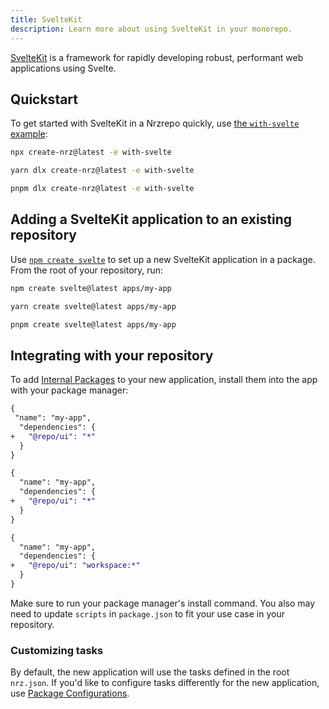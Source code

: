 ```yaml
---
title: SvelteKit
description: Learn more about using SvelteKit in your monorepo.
---
```



[SvelteKit](https://kit.svelte.dev/) is a framework for rapidly developing robust, performant web applications using Svelte.

## Quickstart

To get started with SvelteKit in a Nrzrepo quickly, use [the `with-svelte` example](https://github.com/khulnasoft/nrzrepo/tree/main/examples/with-svelte):

<PackageManagerTabs>
<Tab>

```bash title="Terminal"
npx create-nrz@latest -e with-svelte
```

</Tab>

<Tab>

```bash title="Terminal"
yarn dlx create-nrz@latest -e with-svelte
```

</Tab>

<Tab>

```bash title="Terminal"
pnpm dlx create-nrz@latest -e with-svelte
```

</Tab>
</PackageManagerTabs>

## Adding a SvelteKit application to an existing repository

Use [`npm create svelte`](https://kit.svelte.dev/docs/creating-a-project) to set up a new SvelteKit application in a package. From the root of your repository, run:

<PackageManagerTabs>
<Tab>

```bash title="Terminal"
npm create svelte@latest apps/my-app
```

</Tab>

<Tab>

```bash title="Terminal"
yarn create svelte@latest apps/my-app
```

</Tab>

<Tab>

```bash title="Terminal"
pnpm create svelte@latest apps/my-app
```

</Tab>
</PackageManagerTabs>

## Integrating with your repository

To add [Internal Packages](/repo/docs/core-concepts/internal-packages) to your new application, install them into the app with your package manager:

<PackageManagerTabs>
<Tab>

```diff title="./apps/my-app/package.json"
{
 "name": "my-app",
  "dependencies": {
+   "@repo/ui": "*"
  }
}
```

</Tab>

<Tab>

```diff title="./apps/my-app/package.json"
{
  "name": "my-app",
  "dependencies": {
+   "@repo/ui": "*"
  }
}
```

</Tab>

<Tab>

```diff title="./apps/my-app/package.json"
{
  "name": "my-app",
  "dependencies": {
+   "@repo/ui": "workspace:*"
  }
}
```

</Tab>
</PackageManagerTabs>

Make sure to run your package manager's install command. You also may need to update `scripts` in `package.json` to fit your use case in your repository.

### Customizing tasks

By default, the new application will use the tasks defined in the root `nrz.json`. If you'd like to configure tasks differently for the new application, use [Package Configurations](/repo/docs/reference/package-configurations).
